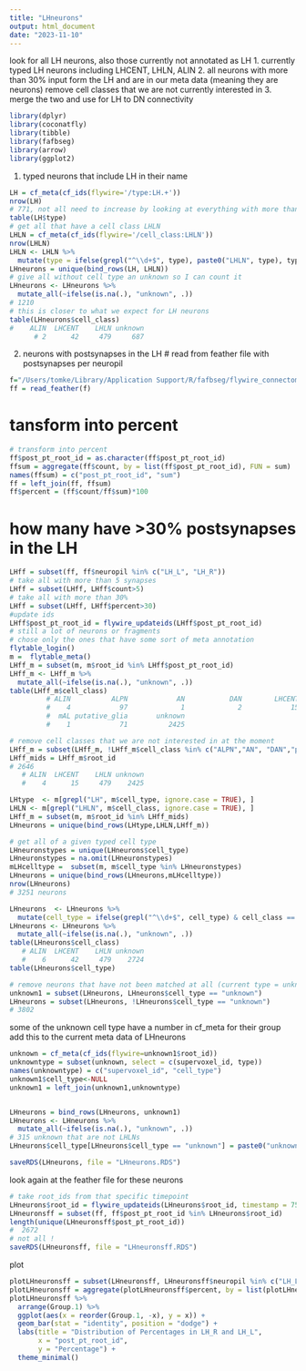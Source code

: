 ```yaml
---
title: "LHneurons"
output: html_document
date: "2023-11-10"
---
```


look for all LH neurons, also those currently not annotated as LH
1. currently typed LH neurons
  including LHCENT, LHLN, ALIN
2. all neurons with more than 30% input form the LH and are in our meta data (meaning they are neurons)
  remove cell classes that we are not currently interested in
3. merge the two and use for LH to DN connectivity 

```r
library(dplyr)
library(coconatfly)
library(tibble)
library(fafbseg)
library(arrow)
library(ggplot2)
```

1. typed neurons that include LH in their name
```r
LH = cf_meta(cf_ids(flywire='/type:LH.+')) 
nrow(LH)
# 771, not all need to increase by looking at everything with more than x% input from the LH
table(LH$type)
# get all that have a cell class LHLN
LHLN = cf_meta(cf_ids(flywire='/cell_class:LHLN')) 
nrow(LHLN)
LHLN <- LHLN %>%
  mutate(type = ifelse(grepl("^\\d+$", type), paste0("LHLN", type), type))
LHneurons = unique(bind_rows(LH, LHLN))
# give all without cell type an unknown so I can count it
LHneurons <- LHneurons %>%
  mutate_all(~ifelse(is.na(.), "unknown", .))
# 1210
# this is closer to what we expect for LH neurons
table(LHneurons$cell_class)
#    ALIN  LHCENT    LHLN unknown 
      # 2      42     479     687 
```


2. neurons with postsynapses in the LH
# read from feather file with postsynapses per neuropil 
```r
f="/Users/tomke/Library/Application Support/R/fafbseg/flywire_connectome_analysis_data/756/per_neuron_neuropilv2_filtered_count_post_756.feather"
ff = read_feather(f)
```

# tansform into percent
```r
# transform into percent
ff$post_pt_root_id = as.character(ff$post_pt_root_id)
ffsum = aggregate(ff$count, by = list(ff$post_pt_root_id), FUN = sum)
names(ffsum) = c("post_pt_root_id", "sum")
ff = left_join(ff, ffsum)
ff$percent = (ff$count/ff$sum)*100
```

# how many have >30% postsynapses in the LH
```r
LHff = subset(ff, ff$neuropil %in% c("LH_L", "LH_R"))
# take all with more than 5 synapses
LHff = subset(LHff, LHff$count>5)
# take all with more than 30%
LHff = subset(LHff, LHff$percent>30)
#update ids
LHff$post_pt_root_id = flywire_updateids(LHff$post_pt_root_id)
# still a lot of neurons or fragments
# chose only the ones that have some sort of meta annotation
flytable_login()
m =  flytable_meta()
LHff_m = subset(m, m$root_id %in% LHff$post_pt_root_id)
LHff_m <- LHff_m %>%
  mutate_all(~ifelse(is.na(.), "unknown", .))
table(LHff_m$cell_class)
         # ALIN          ALPN            AN           DAN        LHCENT          LHLN 
         #    4            97             1             2            15           479 
         #  mAL putative_glia       unknown 
         #    1            71          2425 

# remove cell classes that we are not interested in at the moment
LHff_m = subset(LHff_m, !LHff_m$cell_class %in% c("ALPN","AN", "DAN","putative_glia", "mAL" ))
LHff_mids = LHff_m$root_id
# 2646
   # ALIN  LHCENT    LHLN unknown 
   #    4      15     479    2425 
```

```r
LHtype  <- m[grepl("LH", m$cell_type, ignore.case = TRUE), ]
LHLN <- m[grepl("LHLN", m$cell_class, ignore.case = TRUE), ]
LHff_m = subset(m, m$root_id %in% LHff_mids)
LHneurons = unique(bind_rows(LHtype,LHLN,LHff_m))

# get all of a given typed cell type
LHneuronstypes = unique(LHneurons$cell_type)
LHneuronstypes = na.omit(LHneuronstypes)
mLHcelltype =  subset(m, m$cell_type %in% LHneuronstypes)
LHneurons = unique(bind_rows(LHneurons,mLHcelltype))
nrow(LHneurons)
# 3251 neurons

LHneurons  <- LHneurons %>%
  mutate(cell_type = ifelse(grepl("^\\d+$", cell_type) & cell_class == "LHLN", paste0("LHLN", cell_type), cell_type))
LHneurons <- LHneurons %>%
  mutate_all(~ifelse(is.na(.), "unknown", .))
table(LHneurons$cell_class)
   # ALIN  LHCENT    LHLN unknown 
   #    6      42     479    2724 
table(LHneurons$cell_type)

# remove neurons that have not been matched at all (current type = unknown)
unknown1 = subset(LHneurons, LHneurons$cell_type == "unknown")
LHneurons = subset(LHneurons, !LHneurons$cell_type == "unknown")
# 3802
```
some of the unknown cell type have a number in cf_meta for their group add this to the current meta data of LHneurons
```r
unknown = cf_meta(cf_ids(flywire=unknown1$root_id)) 
unknowntype = subset(unknown, select = c(supervoxel_id, type))
names(unknowntype) = c("supervoxel_id", "cell_type")
unknown1$cell_type<-NULL
unknown1 = left_join(unknown1,unknowntype)


LHneurons = bind_rows(LHneurons, unknown1)
LHneurons <- LHneurons %>%
  mutate_all(~ifelse(is.na(.), "unknown", .))
# 315 unknown that are not LHLNs
LHneurons$cell_type[LHneurons$cell_type == "unknown"] = paste0("unknown",LHneurons$root_id, sep = "")

saveRDS(LHneurons, file = "LHneurons.RDS")
```



look again at the feather file for these neurons
```r
# take root_ids from that specific timepoint
LHneurons$root_id = flywire_updateids(LHneurons$root_id, timestamp = 756)
LHneuronsff = subset(ff, ff$post_pt_root_id %in% LHneurons$root_id)
length(unique(LHneuronsff$post_pt_root_id))
#  2672
# not all !
saveRDS(LHneuronsff, file = "LHneuronsff.RDS")
```
plot
```r
plotLHneuronsff = subset(LHneuronsff, LHneuronsff$neuropil %in% c("LH_L", "LH_R"))
plotLHneuronsff = aggregate(plotLHneuronsff$percent, by = list(plotLHneuronsff$post_pt_root_id), FUN = sum)
plotLHneuronsff %>%
  arrange(Group.1) %>%
  ggplot(aes(x = reorder(Group.1, -x), y = x)) +
  geom_bar(stat = "identity", position = "dodge") +
  labs(title = "Distribution of Percentages in LH_R and LH_L",
       x = "post_pt_root_id",
       y = "Percentage") +
  theme_minimal()
```
